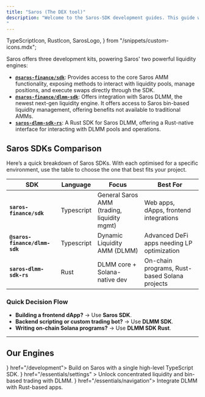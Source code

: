 ```yaml
---
title: "Saros (The DEX tool)"
description: "Welcome to the Saros-SDK development guides. This guide will serve as a comprehensive resource for everything you need to know to start building with Saros's Kit. To learn more about Saros and what we offer, we recommend visiting our [official documentation](https://docs.saros.xyz/).
"
---
```


  TypeScriptIcon,
  RustIcon,
  SarosLogo,
} from "/snippets/custom-icons.mdx";

Saros offers three development kits, powering Saros' two powerful liquidity engines:

- [**`@saros-finance/sdk`**](https://github.com/saros-xyz/saros-sdk): Provides access to the core Saros AMM functionality, exposing methods to interact with liquidity pools, manage positions, and execute swaps directly through the SDK.
- [**`@saros-finance/dlmm-sdk`**](https://www.npmjs.com/package/@saros-finance/dlmm-sdk): Offers integration with Saros DLMM, the newest next-gen liquidity engine. It offers access to Saros bin-based liquidity management, offering benefits not available to traditional AMMs.
- [**`saros-dlmm-sdk-rs`**](https://github.com/saros-xyz/saros-dlmm-sdk-rs): A Rust SDK for Saros DLMM, offering a Rust-native interface for interacting with DLMM pools and operations.

## Saros SDKs Comparison

Here’s a quick breakdown of Saros SDKs. With each optimised for a specific environment, use the table to choose the one that best fits your project.

| SDK                           | Language   | Focus                                       | Best For                                      |
| ----------------------------- | ---------- | ------------------------------------------- | --------------------------------------------- |
| **`saros-finance/sdk`**       | Typescript | General Saros AMM (trading, liquidity mgmt) | Web apps, dApps, frontend integrations        |
| **`@saros-finance/dlmm-sdk`** | Typescript | Dynamic Liquidity AMM (DLMM)                | Advanced DeFi apps needing LP optimization    |
| **`saros-dlmm-sdk-rs`**       | Rust       | DLMM core + Solana-native dev               | On-chain programs, Rust-based Solana projects |

### Quick Decision Flow

- **Building a frontend dApp?** → Use **Saros SDK**.
- **Backend scripting or custom trading bot?** → Use **DLMM SDK**.
- **Writing on-chain Solana programs?** → Use **DLMM SDK Rust**.

---

## Our Engines

<Columns cols={2}>
  <Card title="Saros-SDK" icon={<TypeScriptIcon />} href="/development">
    Build on Saros with a single high-level TypeScript SDK.
  </Card>
  <Card
    title="Saros-SDK DLMM"
    icon={<TypeScriptIcon />}
    href="/essentials/settings"
  >
    Unlock concentrated liquidity and bin-based trading with DLMM.
  </Card>
  <Card title="Saros-SDK rs" icon={<RustIcon />} href="/essentials/navigation">
    Integrate DLMM with Rust-based apps.
  </Card>
</Columns>
